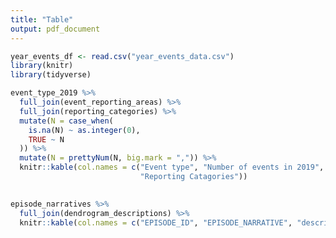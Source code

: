 ```yaml
---
title: "Table"
output: pdf_document
---
```



```r
year_events_df <- read.csv("year_events_data.csv")
library(knitr)
library(tidyverse)
```






```r
event_type_2019 %>%
  full_join(event_reporting_areas) %>% 
  full_join(reporting_categories) %>% 
  mutate(N = case_when(
    is.na(N) ~ as.integer(0), 
    TRUE ~ N 
  )) %>% 
  mutate(N = prettyNum(N, big.mark = ",")) %>%
  knitr::kable(col.names = c("Event type", "Number of events in 2019", "Reporting Area", 
                             "Reporting Catagories"))
  
```


```r
episode_narratives %>% 
  full_join(dendrogram_descriptions) %>% 
  knitr::kable(col.names = c("EPISODE_ID", "EPISODE_NARRATIVE", "description"))
```


